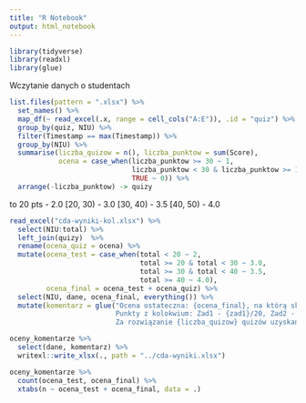 ```yaml
---
title: "R Notebook"
output: html_notebook
---
```


```r
library(tidyverse)
library(readxl)
library(glue)
```

Wczytanie danych o studentach

```r
list.files(pattern = ".xlsx") %>%
  set_names() %>%
  map_df(~ read_excel(.x, range = cell_cols("A:E")), .id = "quiz") %>%
  group_by(quiz, NIU) %>%
  filter(Timestamp == max(Timestamp)) %>%
  group_by(NIU) %>%
  summarise(liczba_quizow = n(), liczba_punktow = sum(Score), 
            ocena = case_when(liczba_punktow >= 30 ~ 1,
                              liczba_punktow < 30 & liczba_punktow >= 15 ~ 0.5,
                              TRUE ~ 0)) %>%
  arrange(-liczba_punktow) -> quizy
```


to 20 pts - 2.0
[20, 30) - 3.0
[30, 40) - 3.5
[40, 50) - 4.0

```r
read_excel("cda-wyniki-kol.xlsx") %>%
  select(NIU:total) %>%
  left_join(quizy)  %>%
  rename(ocena_quiz = ocena) %>%
  mutate(ocena_test = case_when(total < 20 ~ 2,
                                total >= 20 & total < 30 ~ 3.0,
                                total >= 30 & total < 40 ~ 3.5,
                                total >= 40 ~ 4.0),
         ocena_final = ocena_test + ocena_quiz) %>%
  select(NIU, dane, ocena_final, everything()) %>%
  mutate(komentarz = glue("Ocena ostateczna: {ocena_final}, na którą składa się ocena z kolokwium: {ocena_test} podwyższona o {ocena_quiz} stopień za wypełnianie quizów.
                          Punkty z kolokwium: Zad1 - {zad1}/20, Zad2 - {zad2}/10, Zad3 - {zad3}/15, Zad4 - {zad4}/5, co dało razem {total}.
                          Za rozwiązanie {liczba_quizow} quizów uzyskano {liczba_punktow}.")) -> oceny_komentarze
```

```r
oceny_komentarze %>%
  select(dane, komentarz) %>%
  writexl::write_xlsx(., path = "../cda-wyniki.xlsx")
```


```r
oceny_komentarze %>%
  count(ocena_test, ocena_final) %>%
  xtabs(n ~ ocena_test + ocena_final, data = .)
```

